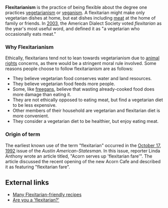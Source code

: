 '''Flexitarianism''' is the practice of being flexible about the degree one practices [[vegetarianism]] or [[veganism]].  A flexitarian might make only vegetarian dishes at home, but eat dishes including [[meat]] at the home of family or friends. In [[2003]], the American Dialect Society voted ''flexitarian'' as the year's most useful word, and defined it as "a vegetarian who occasionally eats meat."

===Why Flexitarianism===

Ethically, flexitarians tend not to lean towards vegetarianism due to [[animal rights]] concerns, as there would be a stringent moral rule involved. Some reasons people choose to follow flexitarianism are as follows:

* They believe vegetarian food conserves water and land resources.
* They believe vegetarian food feeds more people.
* Some, like [[freegan]]s, believe that wasting already-cooked food does more damage than eating it.
* They are not ethically opposed to eating meat, but find a vegetarian diet to be less expensive.
* Other members of their household are vegetarian and flexitarian diet is more convenient.
* They consider a vegetarian diet to be healthier, but enjoy eating meat.

===Origin of term===

The earliest known use of the term "flexitarian" occurred in the [[October 17]], [[1992]] issue of the ''Austin American-Statesman''. In this issue, reporter Linda Anthony wrote an article titled, "Acorn serves up 'flexitarian fare'". The article discussed the recent opening of the new Acorn Cafe and described it as featuring "flexitarian fare".

==External links==
* [http://www.mediterrasian.com/delicious_recipes.htm Many Flexitarian-friendly recipes]
* [http://msnbc.msn.com/id/4541605/ Are you a 'flexitarian?']